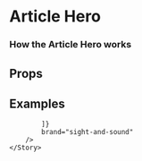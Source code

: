 
<Meta title="Pattern Library|Structure/Hero Article" component={HeroArticle} />

# Article Hero 

### How the Article Hero works
 
## Props 

<Props of={HeroArticle} />

## Examples 

<Preview>
    <Story name="Feature example">
        <HeroArticle 
            image1920x1080="https://bfi-prototype.netlify.com/static/media/watch-banner.b01324c4.jpg"
            imageAltText="Alt text for the image"
            imageCopyright="HELP MUSICIANS, directed by Thomas Guthrie"
            title="Britain on Lockdown: How online videos have shaped the crisis"
            standfirst="As the BFI National Archive calls on the British public to help map the digital video response to coronavirus across the UK, our curators begin a regular new series highlighting the online videos that have made an impact during the lockdown period."
            category="Article category"
            type="Feature"
            date="28 April 2020"
            authors={[
                {
                    name: "Ros Cranston",
                    url: "#"
                },
                {
                    name: "William Fowler",
                    url: "#"
                },
                {
                    name: "Steve Foxon",
                    url: "#"
                },
                {
                    name: "Will Massa",
                    url: "#"
                },
                {
                    name: "Patrick Russell",
                    url: "#"
                },
                {
                    name: "Jez Stewart",
                    url: "#"
                },
                {
                    name: "James Taylor",
                    url: "#"
                }
            ]}
        />
    </Story>
</Preview>

<Preview>
    <Story name="List example">
        <HeroArticle 
            title="Five things to watch this weekend – 24-26 April"
            standfirst="British classics, French New Wave masterpieces and a grungy shocker – what are you watching this weekend?"
            category="What to watch"
            type="List"
            date="24 April 2020"
            authors={[
                {
                    name: "Samuel Wigley",
                    url: "#"
                }
            ]}
        />
    </Story>
</Preview>

<Preview>
    <Story name="Recommends example">
        <HeroArticle 
            title="BFI Recommends: Carol"
            standfirst="The perfect adaptation: Todd Haynes’ exquisite film of Patricia Highsmith’s novel The Price of Salt is the latest in our daily series of recommendations, chosen by Emma Smart."
            category="BFI Recommends"
            date="1 May 2020"
            authors={[
                {
                    name: "Emma Smart",
                    url: "#"
                }
            ]}
            brand="sight-and-sound"
        />
    </Story>
</Preview>

<Preview>
    <Story name="Recommends example no author">
        <HeroArticle 
            title="BFI Recommends: Carol"
            standfirst="The perfect adaptation: Todd Haynes’ exquisite film of Patricia Highsmith’s novel The Price of Salt is the latest in our daily series of recommendations, chosen by Emma Smart."
            category="BFI Recommends"
            date="1 May 2020"
            authors={[
            
            ]}
            brand="sight-and-sound"
        />
    </Story>
</Preview>

<Preview>
    <Story name="Sight &amp; Sound Feature example">
        <HeroArticle 
            image1920x1080="https://bfi-prototype.netlify.com/static/media/watch-banner.b01324c4.jpg"
            imageAltText="Alt text for the image"
            imageCopyright="HELP MUSICIANS, directed by Thomas Guthrie"
            title="Britain on Lockdown: How online videos have shaped the crisis"
            standfirst="As the BFI National Archive calls on the British public to help map the digital video response to coronavirus across the UK, our curators begin a regular new series highlighting the online videos that have made an impact during the lockdown period."
            category="Article category"
            type="Feature"
            date="28 April 2020"
            authors={[
                {
                    name: "Ros Cranston",
                    url: "#"
                },
                {
                    name: "William Fowler",
                    url: "#"
                },
                {
                    name: "Steve Foxon",
                    url: "#"
                },
                {
                    name: "Will Massa",
                    url: "#"
                },
                {
                    name: "Patrick Russell",
                    url: "#"
                },
                {
                    name: "Jez Stewart",
                    url: "#"
                },
                {
                    name: "James Taylor",
                    url: "#"
                }
            ]}
            brand="sight-and-sound"
        />
    </Story>
</Preview>

<Preview>
    <Story name="Sight &amp; Sound Feature example no hero image">
        <HeroArticle 
            title="Britain on Lockdown: How online videos have shaped the crisis"
            standfirst="As the BFI National Archive calls on the British public to help map the digital video response to coronavirus across the UK, our curators begin a regular new series highlighting the online videos that have made an impact during the lockdown period."
            category="Article category"
            type="Feature"
            date="28 April 2020"
            authors={[
                {
                    name: "Ros Cranston",
                    url: "#"
                },
                {
                    name: "William Fowler",
                    url: "#"
                },
                {
                    name: "Steve Foxon",
                    url: "#"
                },
                {
                    name: "Will Massa",
                    url: "#"
                },
                {
                    name: "Patrick Russell",
                    url: "#"
                },
                {
                    name: "Jez Stewart",
                    url: "#"
                },
                {
                    name: "James Taylor",
                    url: "#"
                }
            ]}
            brand="sight-and-sound"
        />
    </Story>
</Preview>